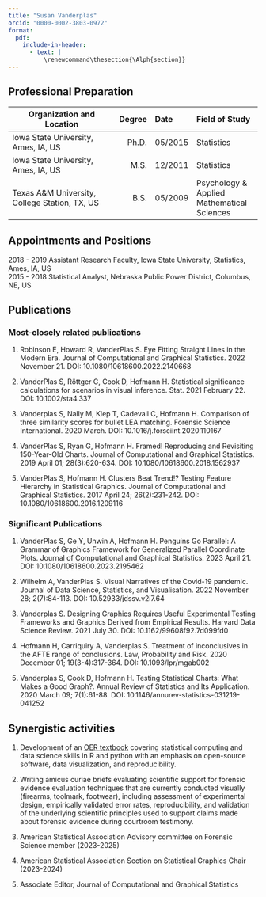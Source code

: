 ```yaml
---
title: "Susan Vanderplas"
orcid: "0000-0002-3803-0972"
format:
  pdf:
    include-in-header: 
      - text: |
          \renewcommand\thesection{\Alph{section}}
---
```

::: {.content-visible when-format="pdf"}

\newsection{F}

:::


## Professional Preparation

Organization and Location | Degree | Date | Field of Study
------------------------------------ | -------: | :-------- | :-------------------
Iowa State University, Ames, IA, US | Ph.D. | 05/2015 | Statistics
Iowa State University, Ames, IA, US | M.S. | 12/2011 | Statistics
Texas A&M University, College Station, TX, US | B.S. | 05/2009 | Psychology & Applied Mathematical Sciences

## Appointments and Positions

2018 - 2019 Assistant Research Faculty, Iowa State University, Statistics, Ames, IA, US    
2015 - 2018 Statistical Analyst, Nebraska Public Power District, Columbus, NE, US

## Publications

### Most-closely related publications {-}

1. Robinson E, Howard R, VanderPlas S. Eye Fitting Straight Lines in the Modern Era. Journal of Computational and Graphical Statistics. 2022 November 21. DOI: 10.1080/10618600.2022.2140668

2. VanderPlas S, Röttger C, Cook D, Hofmann H. Statistical significance calculations for scenarios
in visual inference. Stat. 2021 February 22. DOI: 10.1002/sta4.337

3. Vanderplas S, Nally M, Klep T, Cadevall C, Hofmann H. Comparison of three similarity scores for bullet LEA matching. Forensic Science International. 2020 March. DOI: 10.1016/j.forsciint.2020.110167

4. VanderPlas S, Ryan G, Hofmann H. Framed! Reproducing and Revisiting 150-Year-Old Charts. Journal of Computational and Graphical Statistics. 2019 April 01; 28(3):620-634. DOI: 10.1080/10618600.2018.1562937

5. VanderPlas S, Hofmann H. Clusters Beat Trend!? Testing Feature Hierarchy in Statistical Graphics. Journal of Computational and Graphical Statistics. 2017 April 24; 26(2):231-242. DOI: 10.1080/10618600.2016.1209116

### Significant Publications {-}

1. VanderPlas S, Ge Y, Unwin A, Hofmann H. Penguins Go Parallel: A Grammar of Graphics Framework for Generalized Parallel Coordinate Plots. Journal of Computational and Graphical Statistics. 2023 April 21. DOI: 10.1080/10618600.2023.2195462

2. Wilhelm A, VanderPlas S. Visual Narratives of the Covid-19 pandemic. Journal of Data Science, Statistics, and Visualisation. 2022 November 28; 2(7):84-113. DOI: 10.52933/jdssv.v2i7.64

3. Vanderplas S. Designing Graphics Requires Useful Experimental Testing Frameworks and Graphics Derived from Empirical Results. Harvard Data Science Review. 2021 July 30. DOI: 10.1162/99608f92.7d099fd0 

4. Hofmann H, Carriquiry A, Vanderplas S. Treatment of inconclusives in the AFTE range of conclusions. Law, Probability and Risk. 2020 December 01; 19(3-4):317-364. DOI: 10.1093/lpr/mgab002

5. Vanderplas S, Cook D, Hofmann H. Testing Statistical Charts: What Makes a Good Graph?. Annual Review of Statistics and Its Application. 2020 March 09; 7(1):61-88. DOI: 10.1146/annurev-statistics-031219-041252
 

## Synergistic activities

1. Development of an [OER textbook](https://srvanderplas.github.io/stat-computing-r-python/) covering statistical computing and data science skills in R and python with an emphasis on open-source software, data visualization, and reproducibility.

2. Writing amicus curiae briefs evaluating scientific support for forensic evidence evaluation techniques that are currently conducted visually (firearms, toolmark, footwear), including assessment of experimental design, empirically validated error rates, reproducibility, and validation of the underlying scientific principles used to support claims made about forensic evidence during courtroom testimony.

3. American Statistical Association Advisory committee on Forensic Science member (2023-2025)

4. American Statistical Association Section on Statistical Graphics Chair (2023-2024)

5. Associate Editor, Journal of Computational and Graphical Statistics
